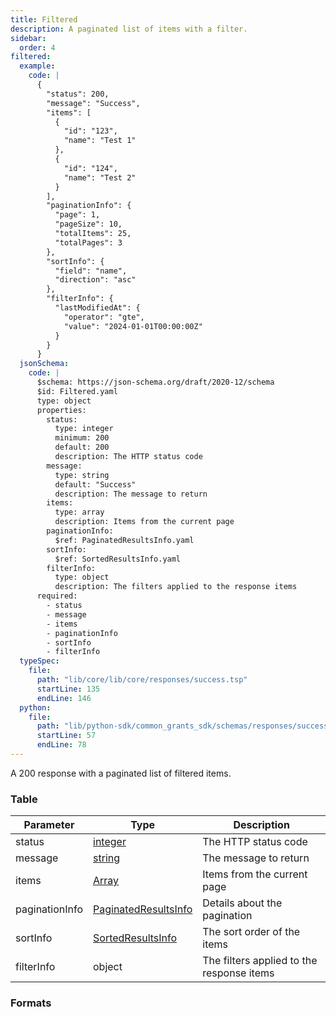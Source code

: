 ```yaml
---
title: Filtered
description: A paginated list of items with a filter.
sidebar:
  order: 4
filtered:
  example:
    code: |
      {
        "status": 200,
        "message": "Success",
        "items": [
          {
            "id": "123",
            "name": "Test 1"
          },
          {
            "id": "124",
            "name": "Test 2"
          }
        ],
        "paginationInfo": {
          "page": 1,
          "pageSize": 10,
          "totalItems": 25,
          "totalPages": 3
        },
        "sortInfo": {
          "field": "name",
          "direction": "asc"
        },
        "filterInfo": {
          "lastModifiedAt": {
            "operator": "gte",
            "value": "2024-01-01T00:00:00Z"
          }
        }
      }
  jsonSchema:
    code: |
      $schema: https://json-schema.org/draft/2020-12/schema
      $id: Filtered.yaml
      type: object
      properties:
        status:
          type: integer
          minimum: 200
          default: 200
          description: The HTTP status code
        message:
          type: string
          default: "Success"
          description: The message to return
        items:
          type: array
          description: Items from the current page
        paginationInfo:
          $ref: PaginatedResultsInfo.yaml
        sortInfo:
          $ref: SortedResultsInfo.yaml
        filterInfo:
          type: object
          description: The filters applied to the response items
      required:
        - status
        - message
        - items
        - paginationInfo
        - sortInfo
        - filterInfo
  typeSpec:
    file:
      path: "lib/core/lib/core/responses/success.tsp"
      startLine: 135
      endLine: 146
  python:
    file:
      path: "lib/python-sdk/common_grants_sdk/schemas/responses/success.py"
      startLine: 57
      endLine: 78
---
```



A 200 response with a paginated list of filtered items.

### Table

| Parameter      | Type                                                              | Description                               |
| -------------- | ----------------------------------------------------------------- | ----------------------------------------- |
| status         | [integer](/protocol/types/numeric#integer)                        | The HTTP status code                      |
| message        | [string](/protocol/types/string#string)                           | The message to return                     |
| items          | [Array](/protocol/types/other#array)                              | Items from the current page               |
| paginationInfo | [PaginatedResultsInfo](/protocol/pagination#paginatedresultsinfo) | Details about the pagination              |
| sortInfo       | [SortedResultsInfo](/protocol/sorting#sortedresultsinfo)          | The sort order of the items               |
| filterInfo     | object                                                            | The filters applied to the response items |

### Formats

<SchemaFormatTabs
  example={frontmatter.filtered.example}
  jsonSchema={frontmatter.filtered.jsonSchema}
  typeSpec={frontmatter.filtered.typeSpec}
  python={frontmatter.filtered.python}
/>
